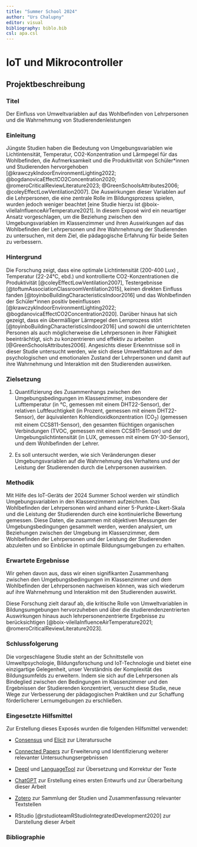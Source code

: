 ```yaml
---
title: "Summer School 2024"
author: "Urs Chalupny"
editor: visual
bibliography: biblo.bib
csl: apa.csl
---
```


# IoT und Mikrocontroller

## Projektbeschreibung

### Titel

Der Einfluss von Umweltvariablen auf das Wohlbefinden von Lehrpersonen und die Wahrnehmung von Studierendenleistungen

### Einleitung

Jüngste Studien haben die Bedeutung von Umgebungsvariablen wie Lichtintensität, Temperatur, CO2-Konzentration und Lärmpegel für das Wohlbefinden, die Aufmerksamkeit und die Produktivität von Schüler\*innen und Studierenden hervorgehoben [@krawczykIndoorEnvironmentLighting2022; @bogdanovicaEffectCO2Concentration2020; @romeroCriticalReviewLiterature2023; @GreenSchoolsAttributes2006; @coleyEffectLowVentilation2007]. Die Auswirkungen dieser Variablen auf die Lehrpersonen, die eine zentrale Rolle im Bildungsprozess spielen, wurden jedoch weniger beachtet [eine Studie hierzu ist @boix-vilellaInfluenceAirTemperature2021]. In diesem Exposé wird ein neuartiger Ansatz vorgeschlagen, um die Beziehung zwischen den Umgebungsvariablen im Klassenzimmer und ihren Auswirkungen auf das Wohlbefinden der Lehrpersonen und ihre Wahrnehmung der Studierenden zu untersuchen, mit dem Ziel, die pädagogische Erfahrung für beide Seiten zu verbessern.

### Hintergrund

Die Forschung zeigt, dass eine optimale Lichtintensität (200-400 Lux) , Temperatur (22-24°C, ebd.) und kontrollierte CO2-Konzentrationen die Produktivität [@coleyEffectLowVentilation2007], Testergebnisse [@toftumAssociationClassroomVentilation2015], keinen direkten Einfluss fanden [@toyinboBuildingCharacteristicsIndoor2016] und das Wohlbefinden der Schüler\*innen positiv beeinflussen [@krawczykIndoorEnvironmentLighting2022; @bogdanovicaEffectCO2Concentration2020]. Darüber hinaus hat sich gezeigt, dass ein übermäßiger Lärmpegel den Lernprozess stört [@toyinboBuildingCharacteristicsIndoor2016] und sowohl die unterrichteten Personen als auch möglicherweise die Lehrpersonen in ihrer Fähigkeit beeinträchtigt, sich zu konzentrieren und effektiv zu arbeiten [@GreenSchoolsAttributes2006]. Angesichts dieser Erkenntnisse soll in dieser Studie untersucht werden, wie sich diese Umweltfaktoren auf den psychologischen und emotionalen Zustand der Lehrpersonen und damit auf ihre Wahrnehmung und Interaktion mit den Studierenden auswirken.

### Zielsetzung

1.  Quantifizierung des Zusammenhangs zwischen den Umgebungsbedingungen im Klassenzimmer, insbesondere der Lufttemperatur (in °C, gemessen mit einem DHT22-Sensor), der relativen Luftfeuchtigkeit (in Prozent, gemessen mit einem DHT22-Sensor), der äquivalenten Kohlendioxidkonzentration (CO~2~) (gemessen mit einem CCS811-Sensor), den gesamten flüchtigen organischen Verbindungen (TVOC, gemessen mit einem CCS811-Sensor) und der Umgebungslichtintensität (in LUX, gemessen mit einem GY-30-Sensor), und dem Wohlbefinden der Lehrer.

2.  Es soll untersucht werden, wie sich Veränderungen dieser Umgebungsvariablen auf die Wahrnehmung des Verhaltens und der Leistung der Studierenden durch die Lehrpersonen auswirken.

### Methodik

Mit Hilfe des IoT-Geräts der 2024 Summer School werden wir stündlich Umgebungsvariablen in den Klassenzimmern aufzeichnen. Das Wohlbefinden der Lehrpersonen wird anhand einer 5-Punkte-Likert-Skala und die Leistung der Studierenden durch eine kontinuierliche Bewertung gemessen. Diese Daten, die zusammen mit objektiven Messungen der Umgebungsbedingungen gesammelt werden, werden analysiert, um Beziehungen zwischen der Umgebung im Klassenzimmer, dem Wohlbefinden der Lehrpersonen und der Leistung der Studierenden abzuleiten und so Einblicke in optimale Bildungsumgebungen zu erhalten.

### Erwartete Ergebnisse

Wir gehen davon aus, dass wir einen signifikanten Zusammenhang zwischen den Umgebungsbedingungen im Klassenzimmer und dem Wohlbefinden der Lehrpersonen nachweisen können, was sich wiederum auf ihre Wahrnehmung und Interaktion mit den Studierenden auswirkt.

::: {#hide .content-visible when-format="html"}
Diese Forschung zielt darauf ab, die kritische Rolle von Umweltvariablen in Bildungsumgebungen hervorzuheben und über die studierendenzentrierten Auswirkungen hinaus auch lehrpersonenzentrierte Ergebnisse zu berücksichtigen [@boix-vilellaInfluenceAirTemperature2021; @romeroCriticalReviewLiterature2023].

### Schlussfolgerung

Die vorgeschlagene Studie steht an der Schnittstelle von Umweltpsychologie, Bildungsforschung und IoT-Technologie und bietet eine einzigartige Gelegenheit, unser Verständnis der Komplexität des Bildungsumfelds zu erweitern. Indem sie sich auf die Lehrpersonen als Bindeglied zwischen den Bedingungen im Klassenzimmer und den Ergebnissen der Studierenden konzentriert, versucht diese Studie, neue Wege zur Verbesserung der pädagogischen Praktiken und zur Schaffung förderlicherer Lernumgebungen zu erschließen.
:::

### Eingesetzte Hilfsmittel

Zur Erstellung dieses Exposés wurden die folgenden Hilfsmittel verwendet:

-   [Consensus](https://consensus.app) und [Elicit](https://elicit.com/) zur Literatursuche

-   [Connected Papers](https://www.connectedpapers.com) zur Erweiterung und Identifizierung weiterer relevanter Untersuchungsergebnissen

-   [Deepl](https://www.deepl.com/translator) und [LanguageTool](https://languagetool.org/de) zur Übersetzung und Korrektur der Texte

-   [ChatGPT](https://chat.openai.com) zur Erstellung eines ersten Entwurfs und zur Überarbeitung dieser Arbeit

-   [Zotero](https://www.zotero.org) zur Sammlung der Studien und Zusammenfassung relevanter Textstellen

-   RStudio [@rstudioteamRStudioIntegratedDevelopment2020] zur Darstellung dieser Arbeit

### Bibliographie
